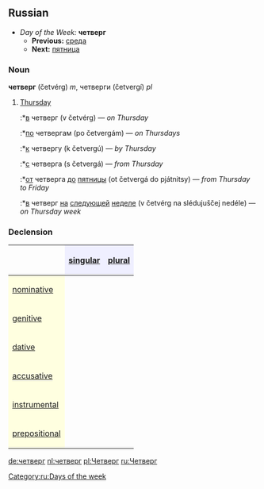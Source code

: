 ==Russian==
*''Day of the Week:'' '''четверг'''
**'''Previous:''' [[среда]]
**'''Next:''' [[пятница]]

===Noun===
'''четверг''' (četvérg) ''m'', четверги (četvergí) ''pl''

# [[Thursday]]
#:*[[в]] четверг (v četvérg) — ''on Thursday''
#:*[[по]] четвергам (po četvergám) — ''on Thursdays''
#:*[[к]] четвергу (k četvergú) — ''by Thursday''
#:*[[с]] четверга (s četvergá) — ''from Thursday''
#:*[[от]] четверга [[до]] [[пятница|пятницы]] (ot četvergá do pjátnitsy) — ''from Thursday to Friday''
#:*[[в]] четверг [[на]] [[следующий|следующей]] [[неделя|неделе]] (v četvérg na slédujuščej nedéle) — ''on Thursday week''

===Declension===
{| border="1" cellpadding="4" cellspacing="0"
!
! style="background-color: #EFEFFF" align="center"|[[singular]]
! style="background-color: #EFEFFF" align="center"|[[plural]]
|-
! style="background-color: #FFFFE0" align="left"|[[nominative case|nominative]]
| align="center"|{{RUchar|четве́рг}}
| align="center"|{{RUchar|четверги́}}
|-
! style="background-color: #FFFFE0" align="left"|[[genitive case|genitive]]
| align="center"|{{RUchar|четверга́}}
| align="center"|{{RUchar|четверго́в}}
|-
! style="background-color: #FFFFE0" align="left"|[[dative case|dative]]
| align="center"|{{RUchar|четвергу́}}
| align="center"|{{RUchar|четверга́м}}
|-
! style="background-color: #FFFFE0" align="left"|[[accusative case|accusative]]
| align="center"|{{RUchar|четве́рг}}
| align="center"|{{RUchar|четверги́}}
|-
! style="background-color: #FFFFE0" align="left"|[[instrumental case|instrumental]]
| align="center"|{{RUchar|четверго́м}}
| align="center"|{{RUchar|четверга́ми}}
|-
! style="background-color: #FFFFE0" align="left"|[[prepositional case|prepositional]]
| align="center"|{{RUchar|о четверге́}}
| align="center"|{{RUchar|о четверга́х}}
|}

[[Category:ru:Days of the week]]

[[de:четверг]]
[[nl:четверг]]
[[pl:Четверг]]
[[ru:Четверг]]